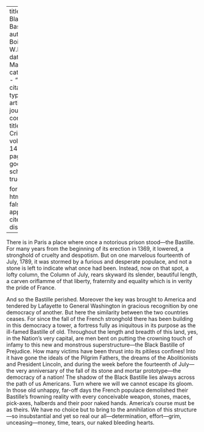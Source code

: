 
---
title: 'The Black Bastille'
author: Du Bois, W.E.B.
date: Mar. 1917
categories: 
  - ""
citation: 
  type: article-journal
  container-title: The Crisis
  volume: 14
  issue: 5
  page: 217
google-scholar: true

format:
  html:
    toc: false
    appendix-cite-as: display
---



There is in Paris a place where once a notorious prison stood---the Bastille. For many years from the beginning of its erection in 1369, it lowered, a stronghold of cruelty and despotism. But on one marvelous fourteenth of July, 1789, it was stormed by a furious and desperate populace, and not a stone is left to indicate what once had been. Instead, now on that spot, a lofty column, the Column of July, rears skyward its slender, beautiful length, a carven oriflamme of that liberty, fraternity and equality which is in verity the pride of France.

And so the Bastille perished. Moreover the key was brought to America and tendered by Lafayette to General Washington in gracious recognition by one democracy of another. But here the similarity between the two countries ceases. For since the fall of the French stronghold there has been building in this democracy a tower, a fortress fully as iniquitous in its purpose as the ill-famed Bastille of old. Throughout the length and breadth of this land, yes, in the Nation's very capital, are men bent on putting the crowning touch of infamy to this new and monstrous superstructure---the Black Bastille of Prejudice. How many victims have been thrust into its pitiless confines! Into it have gone the ideals of the Pilgrim Fathers, the dreams of the Abolitionists and President Lincoln, and during the week before the fourteenth of July---the very anniversary of the fall of its stone and mortar prototype---the democracy of a nation! The shadow of the Black Bastille lies always across the path of us Americans. Turn where we will we cannot escape its gloom. In those old unhappy, far-off days the French populace demolished their Bastille's frowning reality with every conceivable weapon, stones, maces, pick-axes, halberds and their poor naked hands. America's course must be as theirs. We have no choice but to bring to the annihilation of this structure---so insubstantial and yet so real our all---determination, effort---grim, unceasing---money, time, tears, our naked bleeding hearts.

